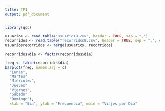 ```yaml
---
title: TP1
output: pdf_document
---
```

```r
library(qcc)

usuarios <- read.table("usuarios8.csv", header = TRUE, sep = ",")
recorridos <- read.table("recorridos8.csv", header = TRUE, sep = ",", encoding = "UTF-8")
usuariosrecorridos <- merge(usuarios, recorridos)

recorridos$dia <- factor(recorridos$dia)

freq <- table(recorridos$dia)
barplot(freq, names.arg = c(
  "Lunes",
  "Martes",
  "Miércoles",
  "Jueves",
  "Viernes",
  "Sábado",
  "Domingo"), 
  xlab = "Dia", ylab = "Frecuencia", main = "Viajes por Dia")
```

